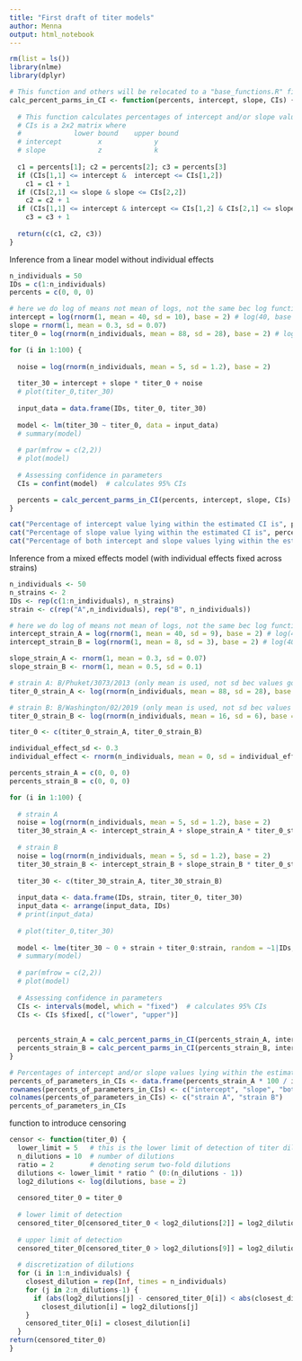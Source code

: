 ---
title: "First draft of titer models"
author: Menna
output: html_notebook
---
```{r}
rm(list = ls())
library(nlme)
library(dplyr)
```

```{r}
# This function and others will be relocated to a "base_functions.R" file and source from it 
calc_percent_parms_in_CI <- function(percents, intercept, slope, CIs) {
  
  # This function calculates percentages of intercept and/or slope values lying within the estimated CIs
  # CIs is a 2x2 matrix where  
  #             lower bound    upper bound 
  # intercept         x             y
  # slope             z             k
  
  c1 = percents[1]; c2 = percents[2]; c3 = percents[3]
  if (CIs[1,1] <= intercept &  intercept <= CIs[1,2])
    c1 = c1 + 1
  if (CIs[2,1] <= slope & slope <= CIs[2,2])
    c2 = c2 + 1
  if (CIs[1,1] <= intercept & intercept <= CIs[1,2] & CIs[2,1] <= slope & slope <= CIs[2,2])
    c3 = c3 + 1
  
  return(c(c1, c2, c3))
}  
```

Inference from a linear model without individual effects
```{r}
n_individuals = 50
IDs = c(1:n_individuals)
percents = c(0, 0, 0)

# here we do log of means not mean of logs, not the same bec log function isn't linear
intercept = log(rnorm(1, mean = 40, sd = 10), base = 2) # log(40, base = 2) = 5.3 
slope = rnorm(1, mean = 0.3, sd = 0.07)
titer_0 = log(rnorm(n_individuals, mean = 88, sd = 28), base = 2) # log(88, base = 2) = 6.5

for (i in 1:100) {
  
  noise = log(rnorm(n_individuals, mean = 5, sd = 1.2), base = 2)
  
  titer_30 = intercept + slope * titer_0 + noise
  # plot(titer_0,titer_30)
  
  input_data = data.frame(IDs, titer_0, titer_30)
 
  model <- lm(titer_30 ~ titer_0, data = input_data)
  # summary(model)
  
  # par(mfrow = c(2,2))
  # plot(model)
  
  # Assessing confidence in parameters
  CIs = confint(model)  # calculates 95% CIs

  percents = calc_percent_parms_in_CI(percents, intercept, slope, CIs)
}

cat("Percentage of intercept value lying within the estimated CI is", percents[1] * 100 / i, "%", "\n")
cat("Percentage of slope value lying within the estimated CI is", percents[2] * 100 / i, "%", "\n")
cat("Percentage of both intercept and slope values lying within the estimated CIs is", percents[3] * 100 / i, "%")
```

Inference from a mixed effects model (with individual effects fixed across strains)
```{r}
n_individuals <- 50
n_strains <- 2
IDs <- rep(c(1:n_individuals), n_strains)
strain <- c(rep("A",n_individuals), rep("B", n_individuals))

# here we do log of means not mean of logs, not the same bec log function isn't linear
intercept_strain_A = log(rnorm(1, mean = 40, sd = 9), base = 2) # log(40, base = 2) = 5.3 
intercept_strain_B = log(rnorm(1, mean = 8, sd = 3), base = 2) # log(40, base = 2) = 3

slope_strain_A <- rnorm(1, mean = 0.3, sd = 0.07)
slope_strain_B <- rnorm(1, mean = 0.5, sd = 0.1)

# strain A: B/Phuket/3073/2013 (only mean is used, not sd bec values go NaN)
titer_0_strain_A <- log(rnorm(n_individuals, mean = 88, sd = 28), base = 2)  # log(88, base = 2) = 6.5 

# strain B: B/Washington/02/2019 (only mean is used, not sd bec values go NaN)
titer_0_strain_B <- log(rnorm(n_individuals, mean = 16, sd = 6), base = 2) # log(16, base = 2) = 4 

titer_0 <- c(titer_0_strain_A, titer_0_strain_B)

individual_effect_sd <- 0.3
individual_effect <- rnorm(n_individuals, mean = 0, sd = individual_effect_sd)

percents_strain_A = c(0, 0, 0)
percents_strain_B = c(0, 0, 0)

for (i in 1:100) {
  
  # strain A
  noise = log(rnorm(n_individuals, mean = 5, sd = 1.2), base = 2)
  titer_30_strain_A <- intercept_strain_A + slope_strain_A * titer_0_strain_A + noise + individual_effect
  
  # strain B
  noise = log(rnorm(n_individuals, mean = 5, sd = 1.2), base = 2)
  titer_30_strain_B <- intercept_strain_B + slope_strain_B * titer_0_strain_B + noise + individual_effect
  
  titer_30 <- c(titer_30_strain_A, titer_30_strain_B)
  
  input_data <- data.frame(IDs, strain, titer_0, titer_30)
  input_data <- arrange(input_data, IDs)
  # print(input_data)
  
  # plot(titer_0,titer_30)
  
  model <- lme(titer_30 ~ 0 + strain + titer_0:strain, random = ~1|IDs, data = input_data, method = "REML")
  # summary(model)
  
  # par(mfrow = c(2,2))
  # plot(model)
  
  # Assessing confidence in parameters
  CIs <- intervals(model, which = "fixed")  # calculates 95% CIs
  CIs <- CIs $fixed[, c("lower", "upper")]
  
  
  percents_strain_A = calc_percent_parms_in_CI(percents_strain_A, intercept_strain_A, slope_strain_A, CIs[c(1,3),])
  percents_strain_B = calc_percent_parms_in_CI(percents_strain_B, intercept_strain_B, slope_strain_B, CIs[c(2,4),])
}

# Percentages of intercept and/or slope values lying within the estimated CIs
percents_of_parameters_in_CIs <- data.frame(percents_strain_A * 100 / i, percents_strain_B * 100 / i)
rownames(percents_of_parameters_in_CIs) <- c("intercept", "slope", "both")
colnames(percents_of_parameters_in_CIs) <- c("strain A", "strain B")
percents_of_parameters_in_CIs
```

function to introduce censoring 
```{r}
censor <- function(titer_0) {
  lower_limit = 5   # this is the lower limit of detection of titer dilution
  n_dilutions = 10  # number of dilutions
  ratio = 2         # denoting serum two-fold dilutions
  dilutions <- lower_limit * ratio ^ (0:(n_dilutions - 1))
  log2_dilutions <- log(dilutions, base = 2)
  
  censored_titer_0 = titer_0
  
  # lower limit of detection
  censored_titer_0[censored_titer_0 < log2_dilutions[2]] = log2_dilutions[2]
  
  # upper limit of detection
  censored_titer_0[censored_titer_0 > log2_dilutions[9]] = log2_dilutions[9] 
  
  # discretization of dilutions
  for (i in 1:n_individuals) {
    closest_dilution = rep(Inf, times = n_individuals)
    for (j in 2:n_dilutions-1) {
      if (abs(log2_dilutions[j] - censored_titer_0[i]) < abs(closest_dilution[i] - censored_titer_0[i]))
        closest_dilution[i] = log2_dilutions[j]
    }
    censored_titer_0[i] = closest_dilution[i]
  }
return(censored_titer_0)
}
```

